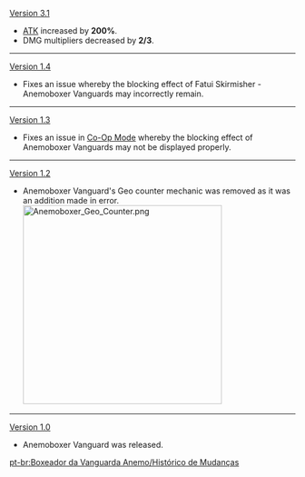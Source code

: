 {{Change History/Header}}
[[Version 3.1]]
* [[ATK]] increased by '''200%'''.
* DMG multipliers decreased by '''2/3'''.
----
[[Version 1.4]]
* Fixes an issue whereby the blocking effect of Fatui Skirmisher - Anemoboxer Vanguards may incorrectly remain.
----
[[Version 1.3]]
* Fixes an issue in [[Co-Op Mode]] whereby the blocking effect of Anemoboxer Vanguards may not be displayed properly.
----
[[Version 1.2]]
* Anemoboxer Vanguard's Geo counter mechanic was removed as it was an addition made in error.<br>[[File:Anemoboxer Geo Counter.png|350px]]
----
[[Version 1.0]]
* Anemoboxer Vanguard was released.
<noinclude>


[[pt-br:Boxeador da Vanguarda Anemo/Histórico de Mudanças]]
</noinclude>